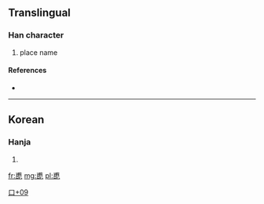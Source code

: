 ==Translingual==

===Han character===
{{Han char|rn=30|rad=口|as=09|sn=12|four=|canj=戈月口心 (IBRP)}}

# place name

====References====
* {{Han ref|kx=0201.121|dj=0424.050|hdz=10651.051|uh=55B8|ud=21944}}

----

==Korean==

===Hanja===
{{ko-hanja|hangeul=[[폿]]|rv=pot|mr=p'ot}}

# {{defn|Korean|sort=口09}}

[[Category:Korean-only CJKV Characters|口+09]]

[[fr:喸]]
[[mg:喸]]
[[pl:喸]]